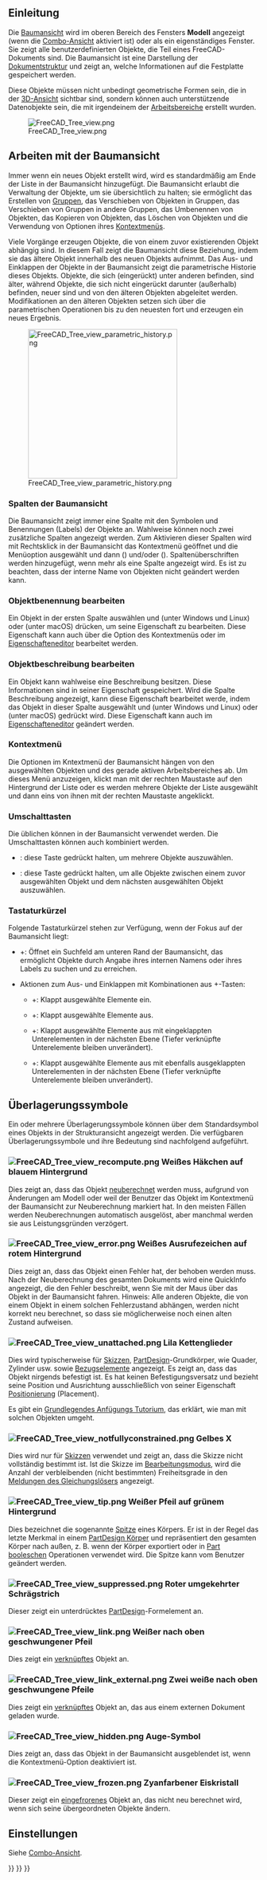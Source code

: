 <languages/>
{{TOCright}}

<span id="Introduction"></span>
==Einleitung==

Die [[Tree_view/de|Baumansicht]] wird im oberen Bereich des Fensters '''Modell''' angezeigt (wenn die [[Combo_view/de|Combo-Ansicht]] aktiviert ist) oder als ein eigenständiges Fenster. Sie zeigt alle benutzerdefinierten Objekte, die Teil eines FreeCAD-Dokuments sind. Die Baumansicht ist eine Darstellung der [[Document_structure/de|Dokumentstruktur]] und zeigt an, welche Informationen auf die Festplatte gespeichert werden.

Diese Objekte müssen nicht unbedingt geometrische Formen sein, die in der [[3D_View/de|3D-Ansicht]] sichtbar sind, sondern können auch unterstützende Datenobjekte sein, die mit irgendeinem der [[workbenches/de|Arbeitsbereiche]] erstellt wurden.

[[File:FreeCAD_Tree_view.png]]

{{Caption|Die Baumansicht mit verschiedenen Elementen im Dokument.}}

<span id="Working_with_the_Tree_View"></span>
== Arbeiten mit der Baumansicht ==

Immer wenn ein neues Objekt erstellt wird, wird es standardmäßig am Ende der Liste in der Baumansicht hinzugefügt. Die Baumansicht erlaubt die Verwaltung der Objekte, um sie übersichtlich zu halten; sie ermöglicht das Erstellen von [[Std_Group/de|Gruppen]], das Verschieben von Objekten in Gruppen, das Verschieben von Gruppen in andere Gruppen, das Umbenennen von Objekten, das Kopieren von Objekten, das Löschen von Objekten und die Verwendung von Optionen ihres [[#Kontextmenü|Kontextmenüs]].

Viele Vorgänge erzeugen Objekte, die von einem zuvor existierenden Objekt abhängig sind. In diesem Fall zeigt die Baumansicht diese Beziehung, indem sie das ältere Objekt innerhalb des neuen Objekts aufnimmt. Das Aus- und Einklappen der Objekte in der Baumansicht zeigt die parametrische Historie dieses Objekts. Objekte, die sich (eingerückt) unter anderen befinden, sind älter, während Objekte, die sich nicht eingerückt darunter (außerhalb) befinden, neuer sind und von den älteren Objekten abgeleitet werden. Modifikationen an den älteren Objekten setzen sich über die parametrischen Operationen bis zu den neuesten fort und erzeugen ein neues Ergebnis.

[[File:FreeCAD_Tree_view_parametric_history.png|x300px]]

{{Caption|Das oberste Objekt wird durch parametrische Operationen an Objekten erzeugt, die ihrerseits durch frühere Operationen erzeugt wurden.<br>
Wird der Baum vollständig erweitert, erhält man die ursprünglichen Elemente, die zur Erzeugung der Teilkörper verwendet wurden.}}

<span id="Tree_View_columns"></span>
===Spalten der Baumansicht===

Die Baumansicht zeigt immer eine Spalte mit den Symbolen und Benennungen (Labels) der Objekte an. Wahlweise können noch zwei zusätzliche Spalten angezeigt werden. Zum Aktivieren dieser Spalten wird mit Rechtsklick in der Baumansicht das Kontextmenü geöffnet und die Menüoption {{MenuCommand|Baumeinstellungen}} ausgewählt und dann {{MenuCommand|Spalte Beschreibung anzeigen}} ({{Version/de|0.21}}) und/oder {{MenuCommand|Show internal name}} ({{Version/de|1.0}}). Spaltenüberschriften werden hinzugefügt, wenn mehr als eine Spalte angezeigt wird. Es ist zu beachten, dass der interne Name von Objekten nicht geändert werden kann.

<span id="Edit_object_label"></span>
===Objektbenennung bearbeiten===

Ein Objekt in der ersten Spalte auswählen und {{KEY|F2}} (unter Windows und Linux) oder {{KEY|Enter}} (unter macOS) drücken, um seine Eigenschaft {{PropertyData/de|Label}} zu bearbeiten. Diese Eigenschaft kann auch über die Option {{MenuCommand|Umbenennen}} des Kontextmenüs oder im [[Property_editor|Eigenschafteneditor]] bearbeitet werden.

<span id="Edit_object_description"></span>
===Objektbeschreibung bearbeiten===

Ein Objekt kann wahlweise eine Beschreibung besitzen. Diese Informationen sind in seiner Eigenschaft {{PropertyData/de|Label2}} gespeichert. Wird die Spalte Beschreibung angezeigt, kann diese Eigenschaft bearbeitet werde, indem das Objekt in dieser Spalte ausgewählt und {{KEY|F2}} (unter Windows und Linux) oder {{KEY|Enter}} (unter macOS) gedrückt wird. Diese Eigenschaft kann auch im [[Property_editor|Eigenschafteneditor]] geändert werden.

<span id="Context_menu"></span>
===Kontextmenü===

Die Optionen im Kntextmenü der Baumansicht hängen von den ausgewählten Objekten und des gerade aktiven Arbeitsbereiches ab. Um dieses Menü anzuzeigen, klickt man mit der rechten Maustaste auf den Hintergrund der Liste oder es werden mehrere Objekte der Liste ausgewählt und dann eins von ihnen mit der rechten Maustaste angeklickt.

<span id="Keyboard_modifiers"></span>
===Umschalttasten===

Die üblichen können in der Baumansicht verwendet werden. Die Umschalttasten können auch kombiniert werden.
* {{KEY|Ctrl}}: diese Taste gedrückt halten, um mehrere Objekte auszuwählen.
* {{KEY|Shift}}: diese Taste gedrückt halten, um alle Objekte zwischen einem zuvor ausgewählten Objekt und dem nächsten ausgewählten Objekt auszuwählen.

<span id="Keyboard_shortcuts"></span>
===Tastaturkürzel===

Folgende Tastaturkürzel stehen zur Verfügung, wenn der Fokus auf der Baumansicht liegt:
* {{KEY|Ctrl}}+{{KEY|F}}: Öffnet ein Suchfeld am unteren Rand der Baumansicht, das ermöglicht Objekte durch Angabe ihres internen Namens oder ihres Labels zu suchen und zu erreichen.
* Aktionen zum Aus- und Einklappen mit Kombinationen aus {{KEY|Alt}}+{{KEY|Pfeil}}-Tasten: {{Version/de|0.20}}
** {{KEY|Alt}}+{{KEY|Left}}: Klappt ausgewählte Elemente ein.
** {{KEY|Alt}}+{{KEY|Right}}: Klappt ausgewählte Elemente aus.
** {{KEY|Alt}}+{{KEY|Up}}: Klappt ausgewählte Elemente aus mit eingeklappten Unterelementen in der nächsten Ebene (Tiefer verknüpfte Unterelemente bleiben unverändert).
** {{KEY|Alt}}+{{KEY|Down}}: Klappt ausgewählte Elemente aus mit ebenfalls ausgeklappten Unterelementen in der nächsten Ebene (Tiefer verknüpfte Unterelemente bleiben unverändert).

<span id="Overlay_icons"></span>
== Überlagerungssymbole ==

Ein oder mehrere Überlagerungssymbole können über dem Standardsymbol eines Objekts in der Strukturansicht angezeigt werden. Die verfügbaren Überlagerungssymbole und ihre Bedeutung sind nachfolgend aufgeführt.

<span id="File:FreeCAD_Tree_view_recompute.png_White_check_mark_on_blue_background"></span>
=== [[File:FreeCAD_Tree_view_recompute.png]] Weißes Häkchen auf blauem Hintergrund ===

Dies zeigt an, dass das Objekt [[Std_Refresh/de|neuberechnet]] werden muss, aufgrund von Änderungen am Modell oder weil der Benutzer das Objekt im Kontextmenü der Baumansicht zur Neuberechnung markiert hat. In den meisten Fällen werden Neuberechnungen automatisch ausgelöst, aber manchmal werden sie aus Leistungsgründen verzögert.

<span id="File:FreeCAD_Tree_view_error.png_White_exclamation_mark_on_red_background"></span>
=== [[File:FreeCAD_Tree_view_error.png]] Weißes Ausrufezeichen auf rotem Hintergrund ===

Dies zeigt an, dass das Objekt einen Fehler hat, der behoben werden muss. Nach der Neuberechnung des gesamten Dokuments wird eine QuickInfo angezeigt, die den Fehler beschreibt, wenn Sie mit der Maus über das Objekt in der Baumansicht fahren. Hinweis: Alle anderen Objekte, die von einem Objekt in einem solchen Fehlerzustand abhängen, werden nicht korrekt neu berechnet, so dass sie möglicherweise noch einen alten Zustand aufweisen.

<span id="File:FreeCAD_Tree_view_unattached.png_Purple_chain_link"></span>
===[[File:FreeCAD_Tree_view_unattached.png]] Lila Kettenglieder===

Dies wird typischerweise für [[Sketch/de|Skizzen]], [[PartDesign_Workbench/de|PartDesign]]-Grundkörper, wie Quader, Zylinder usw. sowie [[Datum/de|Bezugselemente]] angezeigt. Es zeigt an, dass das Objekt nirgends befestigt ist. Es hat keinen Befestigungsversatz und bezieht seine Position und Ausrichtung ausschließlich von seiner Eigenschaft [[Placement/de|Positionierung]] (Placement).

Es gibt ein [[Basic_Attachment_Tutorial/de|Grundlegendes Anfügungs Tutorium]], das erklärt, wie man mit solchen Objekten umgeht.

<span id="File:FreeCAD_Tree_view_notfullyconstrained.png_Yellow_X"></span>
=== [[File:FreeCAD_Tree_view_notfullyconstrained.png]] Gelbes X ===

Dies wird nur für [[Sketch/de|Skizzen]] verwendet und zeigt an, dass die Skizze nicht vollständig bestimmt ist. Ist die Skizze im [[Sketcher_EditSketch/de|Bearbeitungsmodus]], wird die Anzahl der verbleibenden (nicht bestimmten) Freiheitsgrade in den [[Sketcher_Dialog/de#Meldungen des Gleichungslösers|Meldungen des Gleichungslösers]] angezeigt.

<span id="File:FreeCAD_Tree_view_tip.png_White_arrow_on_green_background"></span>
=== [[File:FreeCAD_Tree_view_tip.png]] Weißer Pfeil auf grünem Hintergrund ===

Dies bezeichnet die sogenannte [[PartDesign_Body/de#Spitze|Spitze]] eines Körpers. Er ist in der Regel das letzte Merkmal in einem [[PartDesign_Body/de|PartDesign Körper]] und repräsentiert den gesamten Körper nach außen, z. B. wenn der Körper exportiert oder in [[Part_Boolean/de|Part booleschen]] Operationen verwendet wird. Die Spitze kann vom Benutzer geändert werden.

<span id="File:FreeCAD_Tree_view_suppressed.png_Red_backslash"></span>
===[[File:FreeCAD_Tree_view_suppressed.png]] Roter umgekehrter Schrägstrich===

{{Version/de|1.0}}

Dieser zeigt ein unterdrücktes [[PartDesign_Workbench/de|PartDesign]]-Formelement an.

<span id="File:FreeCAD_Tree_view_link.png_White_upwards_curved_arrow"></span>
===[[File:FreeCAD_Tree_view_link.png]] Weißer nach oben geschwungener Pfeil===

Dies zeigt ein [[Std_LinkMake/de|verknüpftes]] Objekt an.

<span id="File:FreeCAD_Tree_view_link_external.png_Two_white_upwards_curved_arrows"></span>
===[[File:FreeCAD_Tree_view_link_external.png]] Zwei weiße nach oben geschwungene Pfeile===

Dies zeigt ein [[Std_LinkMake/de|verknüpftes]] Objekt an, das aus einem externen Dokument geladen wurde.

<span id="File:FreeCAD_Tree_view_hidden.png_Eye_symbol"></span>
=== [[File:FreeCAD_Tree_view_hidden.png]] Auge-Symbol ===

Dies zeigt an, dass das Objekt in der Baumansicht ausgeblendet ist, wenn die Kontextmenü-Option {{MenuCommand|In der Baumansicht ausgeblendete Elemente anzeigen}} deaktiviert ist.

<span id="File:FreeCAD_Tree_view_frozen.png_Cyan_ice_crystal"></span>
===[[File:FreeCAD_Tree_view_frozen.png]] Zyanfarbener Eiskristall===

{{Version/de|1.0}}

Dieser zeigt ein [[Std_ToggleFreeze/de|eingefrorenes]] Objekt an, das nicht neu berechnet wird, wenn sich seine übergeordneten Objekte ändern.

<span id="Preferences"></span>
==Einstellungen==

Siehe [[Combo_view/de#Einstellungen|Combo-Ansicht]].


{{Interface_navi{{#translation:}}}}
{{Std_Base_navi{{#translation:}}}}
{{Userdocnavi{{#translation:}}}}